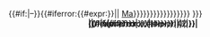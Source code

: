 <includeonly><span style="display:inline-block;">{{{prefix|}}}</span><span style="display:inline-block;">{{{3|{{{text|{{{1}}}{{#if:{{{2|}}}|–{{{2|}}}}}{{#iferror:{{#expr:{{{1}}}}}||&nbsp;[[百万年|Ma]]}}}}}}}}</span>{{{ref|{{{reference|{{{refs|{{{references|}}}}}}}}}}}} <span style="display:inline-block;">{{{PS|{{{ps|}}}}}}</span>{{Phanerozoic 220px}}<!--

Fossil range marker

--><div name=Range style="margin:0 auto; line-height:0; clear:both; width:220px; padding:0px; height:8px; overflow:visible; background-color:transparent; position:relative; top:-4px; z-index:100;">{{fossil range/marker|{{#if:{{{earliest|}}}|{{#iferror:{{#expr:{{{earliest}}}}}|{{period start|{{{earliest}}}}}|{{{earliest}}}}}|{{#iferror:{{#expr:{{{1}}}}}|{{period start|{{{1}}}}}|{{{1}}}}}}}|{{#if:{{{latest|}}}|{{#iferror:{{#expr:{{{latest}}}}}|{{period end|{{{latest}}}}}|{{{latest}}}}}|{{#iferror:{{#expr:{{{2|{{{1}}}}}}}}|{{period end|{{{2|{{{1}}}}}}}}|{{{2|{{{1}}}}}}}}}}|42<!-- This determines the opacity of the bar-->}}
{{fossil range/marker|{{#iferror:{{#expr:{{{1}}}}}|{{period start|{{{1}}}}}|{{{1}}}}}|{{#iferror:{{#expr:{{{2|{{{1}}}}}}}}|{{period end|{{{2|{{{1}}}}}}}}|{{{2|{{{1}}}}}}}}}}
</div Range>
</div Timeline-row></includeonly><noinclude>{{template doc}}</noinclude>